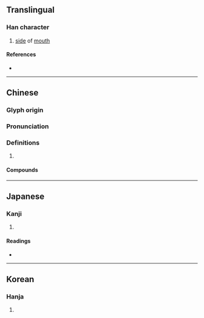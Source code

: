 {{character info}}
==Translingual==

===Han character===
{{Han char|rn=30|rad=口|as=06|sn=9|four=61040|canj=RSJ,XRSJ|ids=⿰口耳}}

# [[side]] of [[mouth]]

====References====
* {{Han ref|kx=0186.010|dkj=03528|dj=0405.230|hdz=10612.040|uh=54A1|ud=21665|bh=CDFB|bd=52731}}

----

==Chinese==
{{zh-forms}}

===Glyph origin===
{{Han etym}}

===Pronunciation===
{{zh-pron
|m=èr
|c=ji6,mai1,mai4
|mc=y
|oc=y
|cat=
}}

===Definitions===
{{zh-hanzi}}

# {{rfdef|zh}}

====Compounds====
{{zh-der|咡絲|辟咡}}

----

==Japanese==

===Kanji===
{{ja-kanji|grade=|rs=口06}}

# {{rfdef|ja|sort=口06}}

====Readings====
* {{ja-readings|on=じ,に|kun=くちもと,くち}}

----

==Korean==

===Hanja===
{{ko-hanja|hangeul=이|rv=i|mr=i}}

# {{rfdef|ko|sort=口06}}